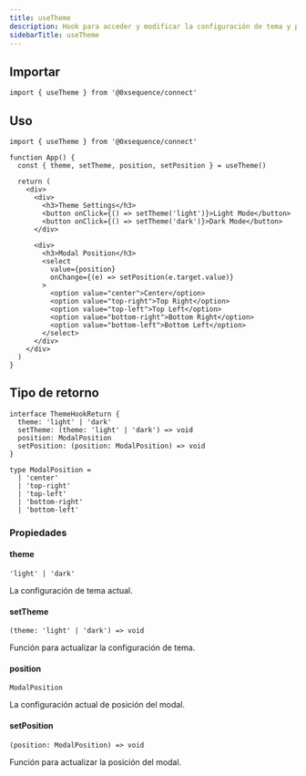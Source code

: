 ```yaml
---
title: useTheme
description: Hook para acceder y modificar la configuración de tema y posición del modal
sidebarTitle: useTheme
---
```


## Importar

```tsx
import { useTheme } from '@0xsequence/connect'
```

## Uso

```tsx
import { useTheme } from '@0xsequence/connect'

function App() {
  const { theme, setTheme, position, setPosition } = useTheme()
  
  return (
    <div>
      <div>
        <h3>Theme Settings</h3>
        <button onClick={() => setTheme('light')}>Light Mode</button>
        <button onClick={() => setTheme('dark')}>Dark Mode</button>
      </div>
      
      <div>
        <h3>Modal Position</h3>
        <select 
          value={position} 
          onChange={(e) => setPosition(e.target.value)}
        >
          <option value="center">Center</option>
          <option value="top-right">Top Right</option>
          <option value="top-left">Top Left</option>
          <option value="bottom-right">Bottom Right</option>
          <option value="bottom-left">Bottom Left</option>
        </select>
      </div>
    </div>
  )
}
```

## Tipo de retorno

```tsx
interface ThemeHookReturn {
  theme: 'light' | 'dark'
  setTheme: (theme: 'light' | 'dark') => void
  position: ModalPosition
  setPosition: (position: ModalPosition) => void
}

type ModalPosition = 
  | 'center'
  | 'top-right'
  | 'top-left'
  | 'bottom-right'
  | 'bottom-left'
```

### Propiedades

#### theme
`'light' | 'dark'`

La configuración de tema actual.

#### setTheme
`(theme: 'light' | 'dark') => void`

Función para actualizar la configuración de tema.

#### position
`ModalPosition`

La configuración actual de posición del modal.

#### setPosition
`(position: ModalPosition) => void`

Función para actualizar la posición del modal.